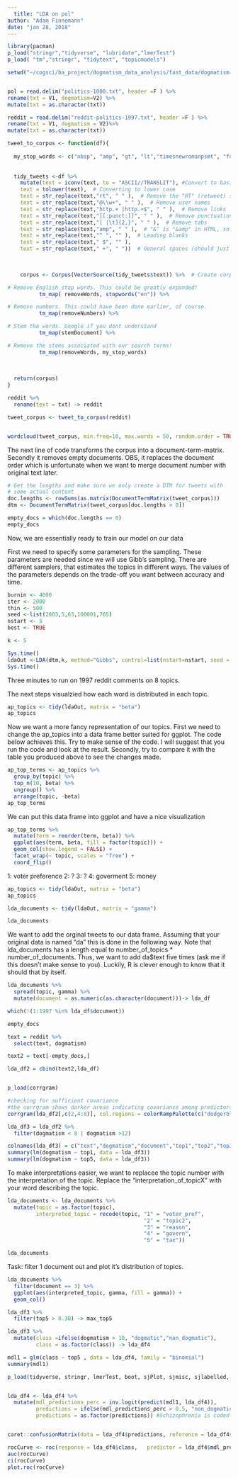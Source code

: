```yaml
---
  title: "LDA on pol"
author: "Adam Finnemann"
date: "jan 28, 2018"
---
```


```r

library(pacman)
p_load("stringr","tidyverse", "lubridate","lmerTest")
p_load( "tm","stringr", "tidytext", "topicmodels")

setwd("~/cogsci/ba_project/dogmatism_data_analysis/fast_data/dogmatism-master/data")


pol = read.delim("politics-1000.txt", header =F ) %>% 
rename(txt = V1, dogmatism=V2) %>% 
mutate(txt = as.character(txt))

reddit = read.delim("reddit-politics-1997.txt", header =F ) %>% 
rename(txt = V1, dogmatism = V2)%>% 
mutate(txt = as.character(txt))

```


```r


tweet_to_corpus <- function(df){
  
  my_stop_words <- c("nbsp", "amp", "gt", "lt","timesnewromanpsmt", "font","td", "li", "br", "tr", "quot","st", "img", "src", "strong", "http", "file", "files","https", "vcljjqvzb", "sxdoc", "maga", "https", "#maga", "MAGA", "#the", "the")
                                               
  
  tidy_tweets <-df %>% 
    mutate(text = iconv(text, to = "ASCII//TRANSLIT"), #Convert to basic ASCII text to avoid silly characters
    text = tolower(text),  # Converting to lower case
    text = str_replace(text,"rt", " " ),  # Remove the "RT" (retweet) so duplicates are duplicates
    text = str_replace(text,"@\\w+", " " ),  # Remove user names
    text = str_replace(text,"http.+ |http.+$", " " ),  # Remove links
    text = str_replace(text,"[[:punct:]]", " " ),  # Remove punctuation
    text = str_replace(text,"[ |\t]{2,}", " " ),  # Remove tabs
    text = str_replace(text,"amp", " " ),  # "&" is "&amp" in HTML, so after punctuation removed ...
    text = str_replace(text,"^ ", "" ),  # Leading blanks
    text = str_replace(text," $", "" ),
    text = str_replace(text," +", " "))  # General spaces (should just do all whitespaces no?)) # Lagging blanks

    
    
    corpus <- Corpus(VectorSource(tidy_tweets$text)) %>%  # Create corpus object

# Remove English stop words. This could be greatly expanded!
          tm_map( removeWords, stopwords("en")) %>% 

# Remove numbers. This could have been done earlier, of course.
          tm_map(removeNumbers) %>% 

# Stem the words. Google if you dont understand
          tm_map(stemDocument) %>% 

# Remove the stems associated with our search terms!
          tm_map(removeWords, my_stop_words)
  
  
  
  return(corpus)
}

reddit %>% 
  rename(text = txt) -> reddit

tweet_corpus <- tweet_to_corpus(reddit)


wordcloud(tweet_corpus, min.freq=10, max.words = 50, random.order = TRUE, col = brewer.pal(8, "Dark2"))


```
The next line of code transforms the corpus into a document-term-matrix. Secondly it removes empty documents.
OBS, it replaces the document order which is unfortunate when we want to merge document number with original text later.
```r
# Get the lengths and make sure we only create a DTM for tweets with
# some actual content
doc.lengths <- rowSums(as.matrix(DocumentTermMatrix(tweet_corpus)))
dtm <- DocumentTermMatrix(tweet_corpus[doc.lengths > 0])

empty_docs = which(doc.lengths == 0)
empty_docs
```

Now, we are essentially ready to train our model on our data

First we need to specify some parameters for the sampling. These parameters are needed since we will use Gibb's sampling. There are different samplers, that estimates the topics in different ways.
The values of the parameters depends on the trade-off you want between accuracy and time. 
```r
burnin <- 4000
iter <- 2000
thin <- 500
seed <-list(2003,5,63,100001,765)
nstart <- 5
best <- TRUE

```


```r
k <- 5
```


```r
Sys.time()
ldaOut <-LDA(dtm,k, method="Gibbs", control=list(nstart=nstart, seed = seed, best=best, burnin = burnin, iter = iter, thin=thin))
Sys.time()
```
Three minutes to run on 1997 reddit comments on 8 topics.




The next steps visualzied how each word is distributed in each topic.
```r
ap_topics <- tidy(ldaOut, matrix = "beta")
ap_topics
```

Now we want a more fancy representation of our topics. First we need to change the ap_topics into a data frame better suited for ggplot. The code below achieves this.
Try to make sense of the code. I will suggest that you run the code and look at the result. Secondly, try to compare it with the table you produced above to see the changes made.
```r
ap_top_terms <- ap_topics %>%
  group_by(topic) %>%
  top_n(10, beta) %>%
  ungroup() %>%
  arrange(topic, -beta)
ap_top_terms
```

We can put this data frame into ggplot and have a nice visualization
```r
ap_top_terms %>%
  mutate(term = reorder(term, beta)) %>%
  ggplot(aes(term, beta, fill = factor(topic))) +
  geom_col(show.legend = FALSE) +
  facet_wrap(~ topic, scales = "free") +
  coord_flip()
```
1: voter preference
2: ?
3: ?
4: goverment
5: money
```r
ap_topics <- tidy(ldaOut, matrix = "beta")
ap_topics
```

```r
lda_documents <- tidy(ldaOut, matrix = "gamma")

lda_documents
```
We want to add the orginal tweets to our data frame. Assuming that your original data is named "da" this is done in the following way.
Note that lda_documents has a length equal to number_of_topics * number_of_documents. Thus, we want to add da$text five times (ask me if this doesn't make sense to you). Luckily, R is clever enough to know that it should that by itself.

```r
lda_documents %>% 
  spread(topic, gamma) %>% 
  mutate(document = as.numeric(as.character(document)))-> lda_df

which(!(1:1997 %in% lda_df$document))


```

```r
empty_docs
```
```r
text = reddit %>% 
  select(text, dogmatism)

text2 = text[-empty_docs,]

lda_df2 = cbind(text2,lda_df)


p_load(corrgram)

#checking for sufficient covariance
#the corrgram shows darker areas indicating covariance among predictors
corrgram(lda_df2[,c(2,4:8)], col.regions = colorRampPalette(c("dodgerblue4",'dodgerblue','white', 'gold',"firebrick4")),cor.method='pearson')

```

```r
lda_df3 = lda_df2 %>% 
  filter(dogmatism < 8 | dogmatism >12)

colnames(lda_df3) = c("text","dogmatism","document","top1","top2","top3","top4","top5")
summary(lm(dogmatism ~ top1, data = lda_df3))
summary(lm(dogmatism ~ top5, data = lda_df3))
```



To make interpretations easier, we want to replacee the topic number with the interpretation of the topic.
Replace the "interpretation_of_topicX" with your word describing the topic.





```r
lda_documents <- lda_documents %>% 
  mutate(topic = as.factor(topic),
         interpreted_topic = recode(topic, "1" = "voter_pref",
                                           "2" = "topic2",
                                           "3" = "reason",
                                           "4" = "govern",
                                           "5" = "tax"))

lda_documents
```




Task: filter 1 document out and plot it's distribution of topics. 
```r
lda_documents %>% 
  filter(document == 3) %>% 
  ggplot(aes(interpreted_topic, gamma, fill = gamma)) +
  geom_col()
```
```r
lda_df3 %>% 
  filter(top5 > 0.30) -> max_top5
```


```r
lda_df3 %>% 
  mutate(class =ifelse(dogmatism > 10, "dogmatic","non_dogmatic"),
         class = as.factor(class)) -> lda_df4

mdl1 = glm(class ~ top5 , data = lda_df4, family = "binomial")
summary(mdl1)
```
```r
p_load(tidyverse, stringr, lmerTest, boot, sjPlot, sjmisc, sjlabelled, caret, pROC)


lda_df4 <- lda_df4 %>% 
  mutate(mdl_predictions_perc = inv.logit(predict(mdl1, lda_df4)),
         predictions = ifelse(mdl_predictions_perc > 0.5, "non_dogmatic","dogmatic"),
         predictions = as.factor(predictions)) #Schizophrenia is coded as 1


caret::confusionMatrix(data = lda_df4$predictions, reference = lda_df4$class, positive = "dogmatic") 

rocCurve <- roc(response = lda_df4$class,   predictor = lda_df4$mdl_predictions_perc) 
auc(rocCurve) 
ci(rocCurve) 
plot.roc(rocCurve)

```

